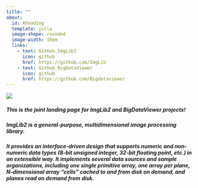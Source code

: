 ```yaml
---
title: ""
about: 
  id: Aheading
  template: jolla
  image-shape: rounded
  image-width: 15em
  links:
    - text: GitHub_ImgLib2
      icon: github
      href: https://github.com/ImgLib
    - text: GitHub_BigDataViewer
      icon: github
      href: https://github.com/Bigdataviewer
---
```



![](imglib2.png){fig-align="center"}

::: {.alignleft}
##### This is the joint landing page for ImgLib2 and BigDataViewer projects!
##### ImgLib2 is a general-purpose, multidimensional image processing library.
##### It provides an interface-driven design that supports numeric and non-numeric data types (8-bit unsigned integer, 32-bit floating point, etc.) in an extensible way. It implements several data sources and sample organizations, including one single primitive array, one array per plane, N-dimensional array “cells” cached to and from disk on demand, and planes read on demand from disk.
:::
